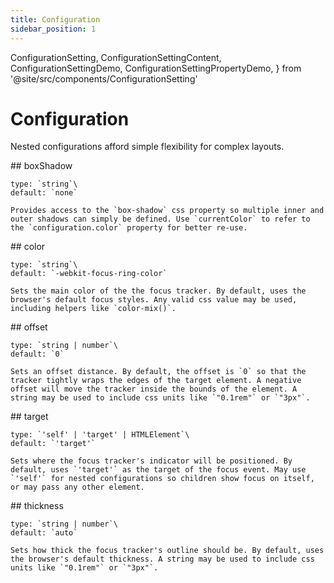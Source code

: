 ```yaml
---
title: Configuration
sidebar_position: 1
---
```


  ConfigurationSetting,
  ConfigurationSettingContent,
  ConfigurationSettingDemo,
  ConfigurationSettingPropertyDemo,
} from '@site/src/components/ConfigurationSetting'

# Configuration

Nested configurations afford simple flexibility for complex layouts.

<ConfigurationSetting>
  <ConfigurationSettingContent>
    ## boxShadow

    type: `string`\
    default: `none`

    Provides access to the `box-shadow` css property so multiple inner and outer shadows can simply be defined. Use `currentColor` to refer to the `configuration.color` property for better re-use.

  </ConfigurationSettingContent>
  <ConfigurationSettingDemo>
    <ConfigurationSettingPropertyDemo
      name="boxShadow"
      values={[
        'none',
        '0 0 8px 4px currentColor',
        'inset 0 0 0 1px white',
        '0 0 0 3px white, 0 0 0 5px currentColor',
        'inset 0 0 3px 1px white, 0 0 3px 3px white, 0 0 3px 5px currentColor',
      ]}
    />
  </ConfigurationSettingDemo>
</ConfigurationSetting>

<ConfigurationSetting>
  <ConfigurationSettingContent>
    ## color

    type: `string`\
    default: `-webkit-focus-ring-color`

    Sets the main color of the the focus tracker. By default, uses the browser's default focus styles. Any valid css value may be used, including helpers like `color-mix()`.

  </ConfigurationSettingContent>
  <ConfigurationSettingDemo>
    <ConfigurationSettingPropertyDemo
      name="color"
      values={[
        '-webkit-focus-ring-color',
        'var(--theme-color-primary-500)',
        'color-mix(in hsl, var(--theme-color-primary-500) 50%, transparent 50%)',
      ]}
    />
  </ConfigurationSettingDemo>
</ConfigurationSetting>

<ConfigurationSetting>
  <ConfigurationSettingContent>
    ## offset

    type: `string | number`\
    default: `0`

    Sets an offset distance. By default, the offset is `0` so that the tracker tightly wraps the edges of the target element. A negative offset will move the tracker inside the bounds of the element. A string may be used to include css units like `"0.1rem"` or `"3px"`.

  </ConfigurationSettingContent>
  <ConfigurationSettingDemo>
    <ConfigurationSettingPropertyDemo
      name="offset"
      values={["-1px", 0, "0.25rem"]}
    />
  </ConfigurationSettingDemo>
</ConfigurationSetting>

<ConfigurationSetting>
  <ConfigurationSettingContent>
    ## target

    type: `'self' | 'target' | HTMLElement`\
    default: `'target'`

    Sets where the focus tracker's indicator will be positioned. By default, uses `'target'` as the target of the focus event. May use `'self'` for nested configurations so children show focus on itself, or may pass any other element.

  </ConfigurationSettingContent>
  <ConfigurationSettingDemo>
    <ConfigurationTargetDemo />
  </ConfigurationSettingDemo>
</ConfigurationSetting>

<ConfigurationSetting>
  <ConfigurationSettingContent>
    ## thickness

    type: `string | number`\
    default: `auto`

    Sets how thick the focus tracker's outline should be. By default, uses the browser's default thickness. A string may be used to include css units like `"0.1rem"` or `"3px"`.

  </ConfigurationSettingContent>
  <ConfigurationSettingDemo>
    <ConfigurationSettingPropertyDemo
      name="thickness"
      values={['1px', 2, '0.25rem']}
    />
  </ConfigurationSettingDemo>
</ConfigurationSetting>
